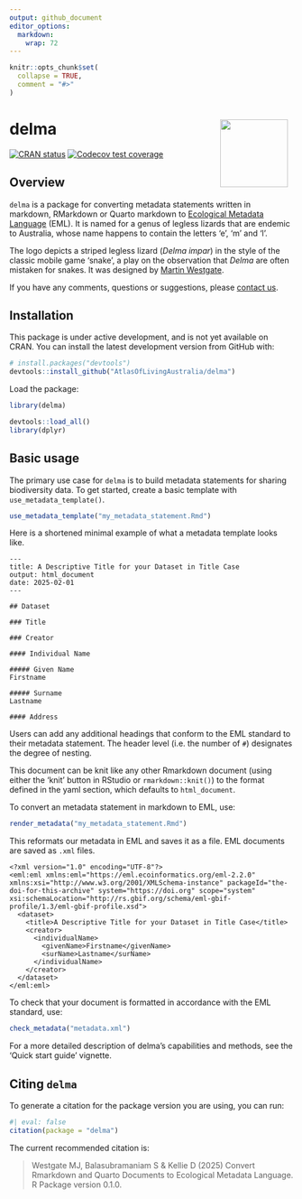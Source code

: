 ```yaml
---
output: github_document
editor_options: 
  markdown: 
    wrap: 72
---
```


<!-- README.md is generated from README.Rmd. Please edit that file -->

```r
knitr::opts_chunk$set(
  collapse = TRUE,
  comment = "#>"
)
```

# delma <img src="man/figures/logo.png" align="right" style="margin: 0px 10px 0px 10px;" width="120"/><br>

<!-- badges: start -->
[![CRAN status](https://www.r-pkg.org/badges/version/delma)](https://CRAN.R-project.org/package=delma)
[![Codecov test coverage](https://codecov.io/gh/AtlasOfLivingAustralia/delma/graph/badge.svg)](https://app.codecov.io/gh/AtlasOfLivingAustralia/delma)
<!-- badges: end -->

## Overview

`delma` is a package for converting metadata statements written in
markdown, RMarkdown or Quarto markdown to [Ecological Metadata
Language](https://eml.ecoinformatics.org) (EML). It is named for a genus
of legless lizards that are endemic to Australia, whose name happens to
contain the letters 'e', 'm' and 'l'.

The logo depicts a striped legless lizard (*Delma impar*) in the style
of the classic mobile game 'snake', a play on the observation that
*Delma* are often mistaken for snakes. It was designed by [Martin
Westgate](https://martinwestgate.com).

If you have any comments, questions or suggestions, please [contact
us](mailto:support@ala.org.au).

## Installation

This package is under active development, and is not yet available on
CRAN. You can install the latest development version from GitHub with:

```r
# install.packages("devtools")
devtools::install_github("AtlasOfLivingAustralia/delma")
```

Load the package:

```r
library(delma)
```

```r
devtools::load_all()
library(dplyr)
```

## Basic usage

The primary use case for `delma` is to build metadata statements for
sharing biodiversity data. To get started, create a basic template with
`use_metadata_template()`.

```r
use_metadata_template("my_metadata_statement.Rmd")
```

Here is a shortened minimal example of what a metadata template looks
like.

```         
---
title: A Descriptive Title for your Dataset in Title Case
output: html_document
date: 2025-02-01
---

## Dataset

### Title

### Creator

#### Individual Name

##### Given Name
Firstname

##### Surname
Lastname

#### Address
```

Users can add any additional headings that conform to the EML standard
to their metadata statement. The header level (i.e. the number of `#`)
designates the degree of nesting.

This document can be knit like any other Rmarkdown document (using
either the 'knit' button in RStudio or `rmarkdown::knit()`) to the
format defined in the yaml section, which defaults to `html_document`.

To convert an metadata statement in markdown to EML, use:

```r
render_metadata("my_metadata_statement.Rmd")
```

This reformats our metadata in EML and saves it as a file. EML documents are saved as `.xml` files.

```         
<?xml version="1.0" encoding="UTF-8"?>
<eml:eml xmlns:eml="https://eml.ecoinformatics.org/eml-2.2.0" xmlns:xsi="http://www.w3.org/2001/XMLSchema-instance" packageId="the-doi-for-this-archive" system="https://doi.org" scope="system" xsi:schemaLocation="http://rs.gbif.org/schema/eml-gbif-profile/1.3/eml-gbif-profile.xsd">
  <dataset>
    <title>A Descriptive Title for your Dataset in Title Case</title>
    <creator>
      <individualName>
        <givenName>Firstname</givenName>
        <surName>Lastname</surName>
      </individualName>
    </creator>
  </dataset>
</eml:eml>
```

To check that your
document is formatted in accordance with the EML standard, use:

```r
check_metadata("metadata.xml")
```

For a more detailed description of delma's capabilities and methods, see
the 'Quick start guide' vignette.

## Citing `delma`

To generate a citation for the package version you are using, you can
run:

```r
#| eval: false
citation(package = "delma")
```

The current recommended citation is:

> Westgate MJ, Balasubramaniam S & Kellie D (2025) Convert Rmarkdown and
> Quarto Documents to Ecological Metadata Language. R Package version
> 0.1.0.
